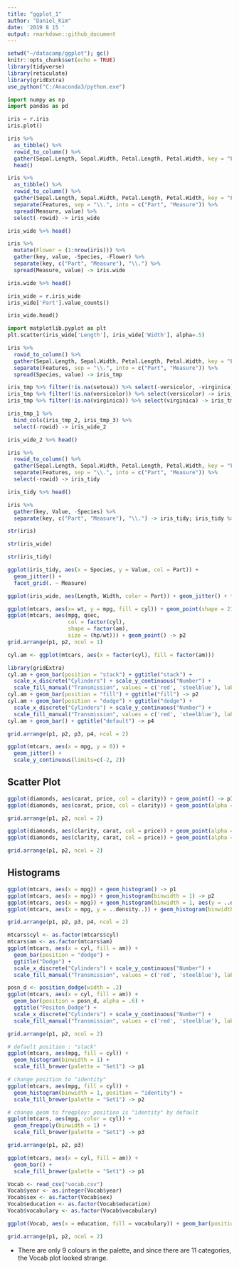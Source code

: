 ```yaml
---
title: "ggplot_1"
author: "Daniel_Kim"
date: '2019 8 15 '
output: rmarkdown::github_document
---
```


```r
setwd("~/datacamp/ggplot"); gc()
knitr::opts_chunk$set(echo = TRUE)
library(tidyverse)
library(reticulate)
library(gridExtra)
use_python("C:/Anaconda3/python.exe")
```


```python
import numpy as np
import pandas as pd

iris = r.iris
iris.plot()
```

```r
iris %>%
  as_tibble() %>%
  rowid_to_column() %>%
  gather(Sepal.Length, Sepal.Width, Petal.Length, Petal.Width, key = "Featrures", value = "value") %>%
  head()
```

```r
iris %>%
  as_tibble() %>%
  rowid_to_column() %>%
  gather(Sepal.Length, Sepal.Width, Petal.Length, Petal.Width, key = "Features", value = "value") %>%
  separate(Features, sep = "\\.", into = c("Part", "Measure")) %>%
  spread(Measure, value) %>%
  select(-rowid) -> iris_wide

iris_wide %>% head()
```

```r
iris %>%
  mutate(Flower = (1:nrow(iris))) %>%
  gather(key, value, -Species, -Flower) %>%
  separate(key, c("Part", "Measure"), "\\.") %>%
  spread(Measure, value) -> iris.wide

iris.wide %>% head()
```


```python
iris_wide = r.iris_wide
iris_wide['Part'].value_counts()
```

```python
iris_wide.head()
```

```python
import matplotlib.pyplot as plt
plt.scatter(iris_wide['Length'], iris_wide['Width'], alpha=.5)
```

```r
iris %>%
  rowid_to_column() %>%
  gather(Sepal.Length, Sepal.Width, Petal.Length, Petal.Width, key = "Features", value = "value") %>%
  separate(Features, sep = "\\.", into = c("Part", "Measure")) %>%
  spread(Species, value) -> iris_tmp

iris_tmp %>% filter(!is.na(setosa)) %>% select(-versicolor, -virginica) -> iris_tmp_1
iris_tmp %>% filter(!is.na(versicolor)) %>% select(versicolor) -> iris_tmp_2
iris_tmp %>% filter(!is.na(virginica)) %>% select(virginica) -> iris_tmp_3

iris_tmp_1 %>%
  bind_cols(iris_tmp_2, iris_tmp_3) %>%
  select(-rowid) -> iris_wide_2

iris_wide_2 %>% head()
```

```r
iris %>%
  rowid_to_column() %>%
  gather(Sepal.Length, Sepal.Width, Petal.Length, Petal.Width, key = "Features", value = "value") %>%
  separate(Features, sep = "\\.", into = c("Part", "Measure")) %>%
  select(-rowid) -> iris_tidy

iris_tidy %>% head()
```

```r
iris %>%
  gather(key, Value, -Species) %>%
  separate(key, c("Part", "Measure"), "\\.") -> iris_tidy; iris_tidy %>% head()
```


```r
str(iris)
```

```r
str(iris_wide)
```

```r
str(iris_tidy)
```

```r
ggplot(iris_tidy, aes(x = Species, y = Value, col = Part)) + 
  geom_jitter() + 
  facet_grid(. ~ Measure)
```

```r
ggplot(iris_wide, aes(Length, Width, color = Part)) + geom_jitter() + facet_grid(. ~ Species)
```


```r
ggplot(mtcars, aes(x= wt, y = mpg, fill = cyl)) + geom_point(shape = 21, size = 4, alpha = .6) -> p1
ggplot(mtcars, aes(mpg, qsec, 
                   col = factor(cyl),
                   shape = factor(am),
                   size = (hp/wt))) + geom_point() -> p2
grid.arrange(p1, p2, ncol = 1)
```

```r
cyl.am <- ggplot(mtcars, aes(x = factor(cyl), fill = factor(am)))
```

```r
library(gridExtra)
cyl.am + geom_bar(position = "stack") + ggtitle("stack") + 
  scale_x_discrete("Cylinders") + scale_y_continuous("Number") + 
  scale_fill_manual("Transmission", values = c('red', 'steelblue'), labels = c("Manual", "Automatic")) -> p1
cyl.am + geom_bar(position = "fill") + ggtitle("fill") -> p2
cyl.am + geom_bar(position = "dodge") + ggtitle("dodge") +
  scale_x_discrete("Cylinders") + scale_y_continuous("Number") + 
  scale_fill_manual("Transmission", values = c('red', 'steelblue'), labels = c("Manual", "Automatic")) -> p3
cyl.am + geom_bar() + ggtitle("default") -> p4

grid.arrange(p1, p2, p3, p4, ncol = 2)
```

```r
ggplot(mtcars, aes(x = mpg, y = 0)) +
  geom_jitter() +
  scale_y_continuous(limits=c(-2, 2))
```

## Scatter Plot
```r
ggplot(diamonds, aes(carat, price, col = clarity)) + geom_point() -> p1
ggplot(diamonds, aes(carat, price, col = clarity)) + geom_point(alpha = .3) -> p2

grid.arrange(p1, p2, ncol = 2)
```

```r
ggplot(diamonds, aes(clarity, carat, col = price)) + geom_point(alpha = .5) -> p1
ggplot(diamonds, aes(clarity, carat, col = price)) + geom_point(alpha = .5, position='jitter') -> p2

grid.arrange(p1, p2, ncol = 2)
```


## Histograms

```r
ggplot(mtcars, aes(x = mpg)) + geom_histogram() -> p1
ggplot(mtcars, aes(x = mpg)) + geom_histogram(binwidth = 1) -> p2
ggplot(mtcars, aes(x = mpg)) + geom_histogram(binwidth = 1, aes(y = ..density..)) -> p3
ggplot(mtcars, aes(x = mpg, y = ..density..)) + geom_histogram(binwidth = 1, fill = "steelblue") -> p4

grid.arrange(p1, p2, p3, p4, ncol = 2)
```

```r
mtcars$cyl <- as.factor(mtcars$cyl)
mtcars$am <- as.factor(mtcars$am)
ggplot(mtcars, aes(x = cyl, fill = am)) + 
  geom_bar(position = "dodge") +
  ggtitle("Dodge") +
  scale_x_discrete("Cylinders") + scale_y_continuous("Number") + 
  scale_fill_manual("Transmission", values = c('red', 'steelblue'), labels = c("Manual", "Automatic")) -> p1

posn_d <- position_dodge(width = .2)
ggplot(mtcars, aes(x = cyl, fill = am)) + 
  geom_bar(position = posn_d, alpha = .6) +
  ggtitle("Positon_Dodge") +
  scale_x_discrete("Cylinders") + scale_y_continuous("Number") + 
  scale_fill_manual("Transmission", values = c('red', 'steelblue'), labels = c("Manual", "Automatic")) -> p2

grid.arrange(p1, p2, ncol = 2)
```

```r
# default position : "stack"
ggplot(mtcars, aes(mpg, fill = cyl)) + 
  geom_histogram(binwidth = 1) + 
  scale_fill_brewer(palette = "Set1") -> p1

# change position to "identity"
ggplot(mtcars, aes(mpg, fill = cyl)) + 
  geom_histogram(binwidth = 1, position = "identity") + 
  scale_fill_brewer(palette = "Set1") -> p2

# change geom to freqploy: position is "identity" by default
ggplot(mtcars, aes(mpg, color = cyl)) + 
  geom_freqpoly(binwidth = 1) + 
  scale_fill_brewer(palette = "Set1") -> p3

grid.arrange(p1, p2, p3) 
```

```r
ggplot(mtcars, aes(x = cyl, fill = am)) + 
  geom_bar() +
  scale_fill_brewer(palette = "Set1") -> p1

Vocab <- read_csv("vocab.csv")
Vocab$year <- as.integer(Vocab$year)
Vocab$sex <- as.factor(Vocab$sex)
Vocab$education <- as.factor(Vocab$education)
Vocab$vocabulary <- as.factor(Vocab$vocabulary)

ggplot(Vocab, aes(x = education, fill = vocabulary)) + geom_bar(position = "fill") + scale_fill_brewer() -> p2

grid.arrange(p1, p2, ncol = 2)
```

- There are only 9 colours in the palette, and since there are 11 categories, the Vocab plot looked strange.











